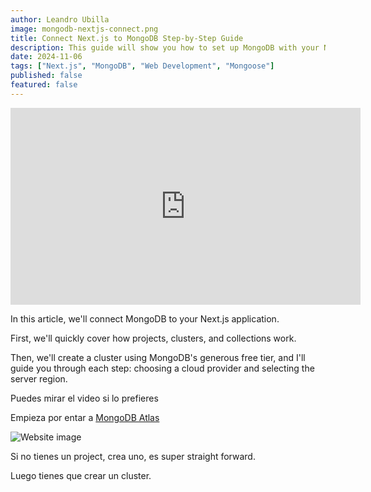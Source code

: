 ```yaml
---
author: Leandro Ubilla
image: mongodb-nextjs-connect.png
title: Connect Next.js to MongoDB Step-by-Step Guide
description: This guide will show you how to set up MongoDB with your Next.js app, covering clusters, users, and API routes.
date: 2024-11-06
tags: ["Next.js", "MongoDB", "Web Development", "Mongoose"]
published: false
featured: false
---
```


<div className="flex justify-center mb-6">
  <iframe width="560" height="315" src="https://www.youtube.com/embed/TUhNiEan_UQ?si=ON5B9s7Nprqt5nP4" title="YouTube video player" frameborder="0" allow="accelerometer; autoplay; clipboard-write; encrypted-media; gyroscope; picture-in-picture; web-share" referrerpolicy="strict-origin-when-cross-origin" allowfullscreen></iframe>
</div>

In this article, we'll connect MongoDB to your Next.js application.

First, we'll quickly cover how projects, clusters, and collections work. 

Then, we'll create a cluster using MongoDB's generous free tier, 
and I'll guide you through each step: choosing a cloud provider and selecting the server region.

Puedes mirar el video si lo prefieres

Empieza por entar a [MongoDB Atlas](https://www.mongodb.com/atlas)

![Website image](/images/content/cnm-1-min.png)

Si no tienes un project, crea uno, es super straight forward.

Luego tienes que crear un cluster.